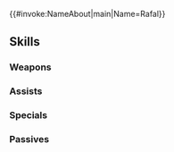 {{#invoke:NameAbout|main|Name=Rafal}}{{HeroPage Tabs}}
{{Hero Infobox
|Name=Rafal
|Title=Atoning Dragon
|WeaponType=Red Breath
|MoveType=Armored
|Origin=Fire Emblem Engage
|Gender=Male
|actorEN=Y. Chang
|actorJP=江口拓也
|artist=麻先みち
|randomStartTime=2025-03-17T07:00:00Z
|additionDate=February 17, 2025
|releaseDate=February 17, 2025
|poolDate=March 7, 2025
|poolRarities=5
|cv1=14
|cv2=950200
|TagID=ラファール
|InternalID=1210
|Properties=
|description=A child of the Fell Dragon from another Elyos. He is Nel's younger brother and very much her counterpart. Appears in Fire Emblem Engage.
}}
{{Stats Page
|Lv1HP=20|Lv1ATK=12|Lv1SPD=5|Lv1DEF=10|Lv1RES=14
|GRHP=55|GRATK=80|GRSPD=50|GRDEF=90|GRRES=60
}}
==Skills==
===Weapons===
{{Weapons Table
|weapon1=Fire Breath
|weapon1Default=1
|weapon1Unlock=1
|weapon2=Fire Breath+
|weapon2Default=2
|weapon2Unlock=2
|weapon3=Flametongue
|weapon3Default=4
|weapon3Unlock=3
|weapon4=Fell Slaystone
|weapon4Default=5
|weapon4Unlock=5
}}
===Assists===
{{Assists Table}}
===Specials===
{{Specials Table
|special1=Glowing Ember
|special1Default=4
|special1Unlock=3
|special2=Bonfire
|special2Unlock=4
|special3=Armored Blaze
|special3Unlock=5
}}
===Passives===
{{Passives Table
|passiveA1=Atk/Def Scowl 1
|passiveA2=Atk/Def Scowl 2
|passiveA3=Atk/Def Scowl 3
|passiveA4=Atk/Def Scowl 4
|passiveA1Unlock=2
|passiveA2Unlock=3
|passiveA3Unlock=4
|passiveA4Unlock=5
|passiveC1=A/R Near Save 1
|passiveC2=A/R Near Save 2
|passiveC3=A/R Near Save 3
|passiveC4=A/R Twin N Save
|passiveC1Unlock=2
|passiveC2Unlock=3
|passiveC3Unlock=4
|passiveC4Unlock=5
}}
{{Heroes Navbox}}
